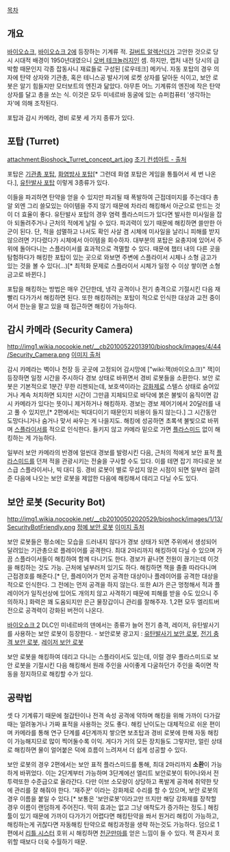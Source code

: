 {{{+1 '''Security Devices''' }}}

[[목차]]

== 개요 ==
[[바이오쇼크]], [[바이오쇼크 2]]에 등장하는 기계류 적. [[길버트 알렉산더]]가 고안한 것으로 당시 시대적 배경이 1950년대였으니 [[오버 테크놀러지]]인 셈. 
하지만, 랩처 내전 당시의 급박함 때문인지 각종 잡동사니 재료들로 구성된 [로우테크] 메카닉. 
자동 포탑의 경우 의자에 탄약 상자와 기관총, 혹은 테니스공 발사기에 로켓 상자를 달아둔 식이고, 보안 로봇은 알기 힘들지만 모터보트의 엔진과 닮았다. 
아무튼 어느 기계류의 엔진에 작은 탄약 상자를 달고 총을 쏘는 식. 이것은 모두 미네르바 동굴에 있는 슈퍼컴퓨터 '생각하는 자'에 의해 조작된다. 

포탑과 감시 카메라, 경비 로봇 세 가지 종류가 있다.

== 포탑 (Turret) ==
attachment:Bioshock_Turret_concept_art.jpg
[http://bioshock.wikia.com/wiki/Turret  초기 컨셉아트 - 출처]

포탑은 [http://img2.wikia.nocookie.net/__cb20080113104429/bioshock/images/a/a5/Bshock_mgturret.jpg 기관총 포탑], [http://img4.wikia.nocookie.net/__cb20110821213459/bioshock/images/a/a5/ME0000839724_2.jpg 화염방사 포탑][* 그런데 화염 포탑은 게임을 통틀어서 세 번 나온다.], [http://img1.wikia.nocookie.net/__cb20131122085157/bioshock/images/7/72/Rlturret_bsi.png 유탄발사 포탑] 이렇게 3종류가 있다. 

이들을 파괴하면 탄약을 얻을 수 있지만 파괴될 때 폭발하여 근접데미지를 주는데다 총알 외엔 그리 쓸모있는 아이템을 주지 않기 때문에 차라리 해킹해서 아군으로 만드는 것이 더 효율이 좋다. 유탄발사 포탑의 경우 염력 플라스미드가 있다면 발사한 미사일을 잡아 되돌려주거나 근처의 적에게 날릴 수 있다. 파괴력이 있기 때문에 해킹하면 쓸만한 아군이 된다. 단, 적을 섬멸하고 나서도 확인 사살 겸 시체에 미사일을 날리니 피해를 받지 않으려면 기다렸다가 시체에서 아이템을 회수하자. 대부분의 포탑은 요충지에 있어서 주위에 돌아다니는 스플라이서를 효과적으로 격멸할 수 있다. 때문에 챕터 내의 다른 곳을 탐험하다가 해킹한 포탑이 있는 곳으로 와보면 주변에 스플라이서 시체나 소형 금고가 있는 것을 볼 수 있다(...)[* 최적화 문제로 스플라이서 시체가 일정 수 이상 쌓이면 소형 금고로 바뀐다.] 

포탑을 해킹하는 방법은 매우 간단한데, 냉각 공격이나 전기 충격으로 기절시킨 다음 재빨리 다가가서 해킹하면 된다. 
또한 해킹하려는 포탑이 적으로 인식한 대상과 교전 중이어서 한눈을 팔고 있을 때 접근하면 해킹이 가능하다. 


== 감시 카메라 (Security Camera) ==
http://img1.wikia.nocookie.net/__cb20100522013910/bioshock/images/4/44/Security_Camera.png
[http://bioshock.wikia.com/wiki/Security_Camera  이미지 출처]

감시 카메라는 벽이나 천장 등 곳곳에 고정되어 감시망에 ["wiki:잭(바이오쇼크)" 잭]이 등장하면 일정 시간을 주시하다 경보 상태로 바뀌면서 경비 로봇들을 소환한다. 
보안 로봇은 기본적으로 1분간 무한 리젠되는데, 보호색이라는 [[강화제]]로 스텔스 상태로 숨어있거나 계속 처치하면 되지만 시간이 그만큼 지체되므로 바닥에 붉은 불빛이 움직이면 감시 카메라가 있다는 뜻이니 제거하거나 해킹하자. 경보는 경보 제어기에서 20달러를 내고 풀 수 있지만,[* 2편에서는 빅대디이기 때문인지 비용이 들지 않는다.] 그 시간동안 도망다니거나 숨거나 맞서 싸우는 게 나을지도. 해킹에 성공하면 초록색 불빛으로 바뀌며 [[스플라이서]]를 적으로 인식한다. 들키지 않고 카메라 밑으로 가면 [[플라스미드]] 없이 해킹하는 게 가능하다. 

일부러 보안 카메라의 반경에 얼씬대 경보를 발령시킨 다음, 근처의 적에게 보안 표적 [[플라스미드]]를 던져 적을 관광시키는 전술을 구사할 수도 있다. 이를 테면 잡기 까다로운 보스급 스플라이서나, 빅 대디 등. 경비 로봇이 별로 무섭지 않은 시점이 되면 일부러 걸려준 다음에 나오는 보안 로봇을 제압한 다음에 해킹해서 데리고 다닐 수도 있다.
== 보안 로봇 (Security Bot) ==
http://img1.wikia.nocookie.net/__cb20100502020529/bioshock/images/1/13/SecurityBotFriendly.png
[http://img1.wikia.nocookie.net/__cb20091213112510/bioshock/images/7/79/Security_bot.png  정예 보안 로봇]
[http://bioshock.wikia.com/wiki/Security_Bot  이미지 출처]

보안 로봇들은 평소에는 모습을 드러내지 않다가 경보 상태가 되면 주위에서 생성되어 달려있는 기관총으로 플레이어를 공격한다. 
최대 2마리까지 해킹하여 다닐 수 있으며 가끔 스플라이서들이 해킹하여 함께 다니기도 한다. 경보가 끝나면 전원이 끊기는데 이것을 해킹하는 것도 가능. 
근처에 널부러저 있기도 하다. 해킹하면 잭을 졸졸 따라다니며 근접경호를 해준다.[* 단, 플레이어가 먼저 공격한 대상이나 플레이어를 공격한 대상을 적으로 인식한다. 그 전에는 먼저 공격을 하지 않는다. 또한 AI가 은근 멍청해서 적과 플레이어가 일직선상에 있어도 개의치 않고 사격하기 때문에 피해를 받을 수도 있으니 주의하자.] 화력은 꽤 도움되지만 은근 물장갑이니 관리를 잘해주자. 1,2편 모두 엘리트버전으로 공격력이 강화된 버전이 나온다. 

[[바이오쇼크 2]] DLC인 미네르바의 덴에서는 종류가 늘어 전기 충격, 레이저, 유탄발사기를 사용하는 보안 로봇이 등장한다. 
- 보안로봇 광고지 : [http://img3.wikia.nocookie.net/__cb20101009093113/bioshock/images/5/58/Fightinbot1a.png 유탄발사기 보안 로봇], [http://img1.wikia.nocookie.net/__cb20101009092617/bioshock/images/b/be/Zapbot1.png 전기 충격 보안 로봇], [http://img4.wikia.nocookie.net/__cb20101009092935/bioshock/images/7/7f/Laserbot2.png 레이저 보안 로봇]

보안 로봇을 해킹하여 데리고 다니는 스플라이서도 있는데, 이럴 경우 플라스미드로 보안 로봇을 기절시킨 다음 해킹해서 원래 주인을 사이좋게 다굴하던가 주인을 죽이면 작동을 정지하므로 해킹할 수가 있다.

== 공략법 ==
셋 다 기계류기 때문에 철갑탄이나 전격 속성 공격에 약하며 해킹을 위해 가까이 다가갈 때는 얼려놓거나 가짜 표적을 사용하는 것도 좋다. 
해킹 난이도는 대체적으로 쉬운 편이며 카메라를 통해 연구 단계를 4단계까지 쌓으면 보초탑과 경비 로봇에 한해 자동 해킹이 가능해지므로 많이 찍어둘수록 이익. 
게다가 거의 모든 장치들도 그렇지만, 얼린 상태로 해킹하면 물이 얼어붙은 덕에 흐름이 느려져서 더 쉽게 성공할 수 있다. 

보안 로봇의 경우 2편에서는 보안 표적 플라스미드를 통해, 최대 2마리까지 '''소환'''이 가능하게 바뀌었다. 
이는 2단계부터 가능하며 3단계에선 엘리트 보안로봇이 튀어나와서 전투력또한 수준급으로 올라간다. 다만 이브 소모량이 상당하고 폭발계 공격에 취약한 탓에 관리를 잘 해줘야 한다. '재주꾼' 이라는 강화제로 수리를 할 수 있으며, 보안 로봇의 경우 이름을 붙일 수 있다.[* 보통은 '보안로봇'이라고만 뜨지만 해당 강화제를 장착할 경우 이름이 랜덤하게 주어진다. 딱히 효과는 없고 그냥 애착도가 증가하는 정도.] 해킹툴이 있기 때문에 가까이 다가가기 어렵다면 해킹탄약을 쏴서 원거리 해킹이 가능하고, 해킹하는게 귀찮다면 자동해킹 탄약으로 해킹과정을 생략 하는것도 가능하다. 
덤으로 1편에서 [[리틀 시스터]] 호위 시 해킹하면 [[천군만마]]를 얻은 느낌이 들 수 있다. 잭 혼자서 호위할 때보다 더욱 수월하기 때문. 
